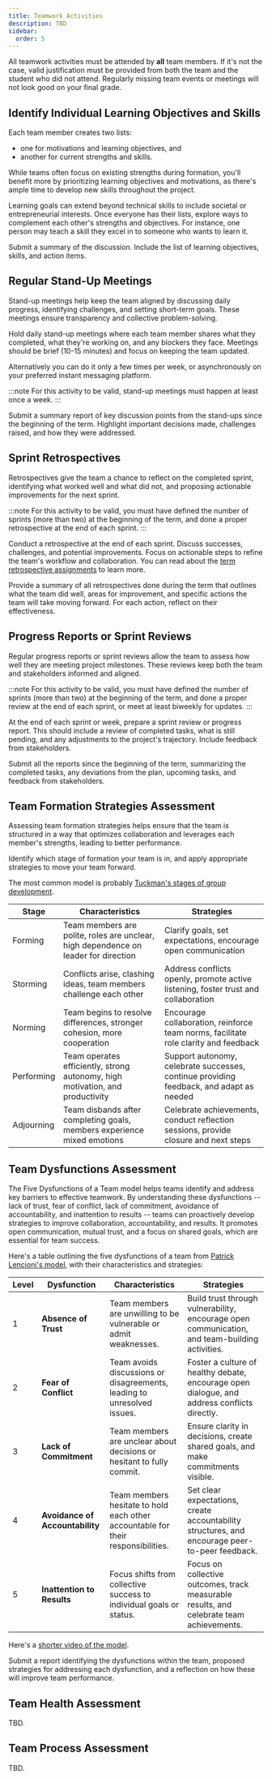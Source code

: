 ```yaml
---
title: Teamwork Activities
description: TBD
sidebar:
  order: 5
---
```


All teamwork activities must be attended by **all** team members. If it's not the case, valid justification must be provided from both the team and the student who did not attend. Regularly missing team events or meetings will not look good on your final grade.


## Identify Individual Learning Objectives and Skills

<Badge text="Team Activity" variant="note" class="mb-6" />

Each team member creates two lists: 

- one for motivations and learning objectives, and 
- another for current strengths and skills. 

While teams often focus on existing strengths during formation, you'll benefit more by prioritizing learning objectives and motivations, as there's ample time to develop new skills throughout the project. 

Learning goals can extend beyond technical skills to include societal or entrepreneurial interests. Once everyone has their lists, explore ways to complement each other's strengths and objectives. For instance, one person may teach a skill they excel in to someone who wants to learn it.

Submit a summary of the discussion. Include the list of learning objectives, skills, and action items.

## Regular Stand-Up Meetings 

<Badge text="Team Activity" variant="note" class="mb-6" />

Stand-up meetings help keep the team aligned by discussing daily progress, identifying challenges, and setting short-term goals. These meetings ensure transparency and collective problem-solving.

Hold daily stand-up meetings where each team member shares what they completed, what they're working on, and any blockers they face. Meetings should be brief (10-15 minutes) and focus on keeping the team updated.

Alternatively you can do it only a few times per week, or asynchronously on your preferred instant messaging platform. 

:::note
For this activity to be valid, stand-up meetings must happen at least once a week.
:::

Submit a summary report of key discussion points from the stand-ups since the beginning of the term. Highlight important decisions made, challenges raised, and how they were addressed.

## Sprint Retrospectives 

<Badge text="Team Activity" variant="note" class="mb-6" />

Retrospectives give the team a chance to reflect on the completed sprint, identifying what worked well and what did not, and proposing actionable improvements for the next sprint.

:::note
For this activity to be valid, you must have defined the number of sprints (more than two) at the beginning of the term, and done a proper retrospective at the end of each sprint.
:::

Conduct a retrospective at the end of each sprint. Discuss successes, challenges, and potential improvements. Focus on actionable steps to refine the team's workflow and collaboration. You can read about the [term retrospective assignments](/project-evaluation/assignments/#fall-and-winter-retrospectives) to learn more.

Provide a summary of all retrospectives done during the term that outlines what the team did well, areas for improvement, and specific actions the team will take moving forward. For each action, reflect on their effectiveness.

## Progress Reports or Sprint Reviews

<Badge text="Team Activity" variant="note" class="mb-6" />

Regular progress reports or sprint reviews allow the team to assess how well they are meeting project milestones. These reviews keep both the team and stakeholders informed and aligned.

:::note
For this activity to be valid, you must have defined the number of sprints (more than two) at the beginning of the term, and done a proper review at the end of each sprint, or meet at least biweekly for updates.
:::

At the end of each sprint or week, prepare a sprint review or progress report. This should include a review of completed tasks, what is still pending, and any adjustments to the project's trajectory. Include feedback from stakeholders.

Submit all the reports since the beginning of the term, summarizing the completed tasks, any deviations from the plan, upcoming tasks, and feedback from stakeholders.

## Team Formation Strategies Assessment

<Badge text="Team Activity" variant="note" class="mb-6" />

Assessing team formation strategies helps ensure that the team is structured in a way that optimizes collaboration and leverages each member's strengths, leading to better performance.

Identify which stage of formation your team is in, and apply appropriate strategies to move your team forward.

The most common model is probably [Tuckman's stages of group development](https://en.wikipedia.org/wiki/Tuckman's_stages_of_group_development).

| Stage | Characteristics | Strategies |
| ----- | --------------- | ---------- |
| Forming | Team members are polite, roles are unclear, high dependence on leader for direction | Clarify goals, set expectations, encourage open communication |
| Storming | Conflicts arise, clashing ideas, team members challenge each other | Address conflicts openly, promote active listening, foster trust and collaboration |
| Norming | Team begins to resolve differences, stronger cohesion, more cooperation | Encourage collaboration, reinforce team norms, facilitate role clarity and feedback |
| Performing | Team operates efficiently, strong autonomy, high motivation, and productivity | Support autonomy, celebrate successes, continue providing feedback, and adapt as needed |
| Adjourning | Team disbands after completing goals, members experience mixed emotions | Celebrate achievements, conduct reflection sessions, provide closure and next steps |

## Team Dysfunctions Assessment

<Badge text="Team Activity" variant="note" class="mb-6" />

The Five Dysfunctions of a Team model helps teams identify and address key barriers to effective teamwork. By understanding these dysfunctions -- lack of trust, fear of conflict, lack of commitment, avoidance of accountability, and inattention to results -- teams can proactively develop strategies to improve collaboration, accountability, and results. It promotes open communication, mutual trust, and a focus on shared goals, which are essential for team success.

Here's a table outlining the five dysfunctions of a team from [Patrick Lencioni's model](https://www.youtube.com/watch?v=O5EQW026alY), with their characteristics and strategies:

| Level | Dysfunction | Characteristics | Strategies |
| --- | --- | --- | --- |
| 1         | **Absence of Trust**               | Team members are unwilling to be vulnerable or admit weaknesses.                                     | Build trust through vulnerability, encourage open communication, and team-building activities.    |
| 2         | **Fear of Conflict**               | Team avoids discussions or disagreements, leading to unresolved issues.                              | Foster a culture of healthy debate, encourage open dialogue, and address conflicts directly.      |
| 3         | **Lack of Commitment**             | Team members are unclear about decisions or hesitant to fully commit.                                | Ensure clarity in decisions, create shared goals, and make commitments visible.                   |
| 4         | **Avoidance of Accountability**    | Team members hesitate to hold each other accountable for their responsibilities.                     | Set clear expectations, create accountability structures, and encourage peer-to-peer feedback.    |
| 5         | **Inattention to Results**         | Focus shifts from collective success to individual goals or status.                                  | Focus on collective outcomes, track measurable results, and celebrate team achievements.          |

Here's a [shorter video of the model](https://www.youtube.com/watch?v=GCxct4CR-To).

Submit a report identifying the dysfunctions within the team, proposed strategies for addressing each dysfunction, and a reflection on how these will improve team performance.

## Team Health Assessment

<Badge text="Team Activity" variant="note" class="mb-6" />

TBD.

## Team Process Assessment

<Badge text="Team Activity" variant="note" class="mb-6" />

TBD.


